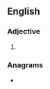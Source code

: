 ==English==

===Adjective===
{{head|en|superlative adjective}}

# {{en-superlative of|dewy}}

===Anagrams===
* {{anagrams|en|a=deeistw|wedsite|wetside|wideset}}